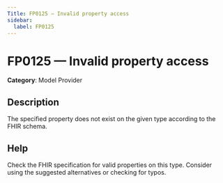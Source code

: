 ```yaml
---
Title: FP0125 — Invalid property access
sidebar:
  label: FP0125
---
```


# FP0125 — Invalid property access

**Category**: Model Provider

## Description

The specified property does not exist on the given type according to the FHIR schema.

## Help

Check the FHIR specification for valid properties on this type. Consider using the suggested alternatives or checking for typos.
